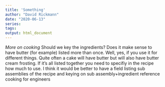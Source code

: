```yaml
---
title: 'Something'
author: "David Rickmann"
date: "2020-06-13"
series:
tags:  
output: html_document
---
```




*More on cooking*
Should we key the ingredients?
Does it make sense to have butter (for example) listed more than once.
Well, yes, if you use it for different things.
Quite often a cake will have butter but will also have butter cream frosting. If it's all listed together you need to specifiy in the recipe how much to use. I think it would be better to have a field listing sub assemblies of the recipe and keying on sub assembly+ingredient 
reference cooking for engineers